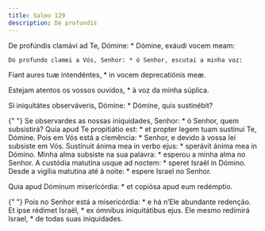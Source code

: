 ```yaml
---
title: Salmo 129
description: De profundis
---
```


<div class="side-by-side not-content">

De profúndis clamávi ad Te, Dómine: \* Dómine, exáudi vocem meam:

    Do profundo clamei a Vós, Senhor: * ó Senhor, escutai a minha voz:

Fiant aures tuæ intendéntes, \* in vocem deprecatiónis meæ.</span>

Estejam atentos os vossos ouvidos, \* à voz da minha súplica.

Si iniquitátes observáveris, Dómine: \* Dómine, quis sustinébit?

{" "}
<span>
  Se observardes as nossas iniquidades, Senhor: * ó Senhor, quem subsistirá?
  Quia apud Te propitiátio est: * et propter legem tuam sustínui Te, Dómine.
  Pois em Vós está a clemência: * Senhor, e devido à vossa lei subsiste em Vós.
  Sustínuit ánima mea in verbo ejus: * sperávit ánima mea in Dómino. Minha alma
  subsiste na sua palavra: * esperou a minha alma no Senhor. A custódia matutína
  usque ad noctem: * speret Israël in Dómino.
</span>
Desde a vigília matutina até à noite: * espere Israel no Senhor.

Quia apud Dóminum misericórdia: \* et copiósa apud eum redémptio.

{" "}
<span>
  Pois no Senhor está a misericórdia: * e há n’Ele abundante redenção. Et ipse
  rédimet Israël, * ex ómnibus iniquitátibus ejus.
</span>
Ele mesmo redimirá Israel, * de todas suas iniquidades.

</div>

